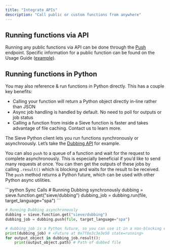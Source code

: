 ```yaml
---
title: "Integrate APIs"
description: "Call public or custom functions from anywhere"
---
```


## Running functions via API

Running any public functions via API can be done through the [Push](/reference-v2/api/create-new-job) endpoint. Specific information for a public function can be found on the Usage Guide ([example](https://www.sievedata.com/functions/sieve/autocrop/guide)).

## Running functions in Python

You may also reference & run functions in Python directly. This has a couple key benefits:

- Calling your function will return a Python object directly in-line rather than JSON
- Async job handling is handled by default. No need to poll for outputs or job status
- Calling a function from inside a Sieve function is faster and takes advantage of file caching. Contact us to learn more.

The Sieve Python client lets you run functions synchronously or asynchroously. Let’s take the [Dubbing API]("https://www.sievedata.com/functions/sieve/dubbing") for example.

You can also `push` to a queue of a function and wait for the request to complete asynchronously. This is especially beneficial if you’d like to send many requests at once. You can then get the outputs of these jobs by calling `.result()` which is blocking and waits for the result to be received. The `push` method returns a Python future, which can be used with other Python async utilities.

<CodeGroup>
```python Sync Calls
# Running Dubbing synchronously
dubbing = sieve.function.get("sieve/dubbing")
dubbing_job = dubbing.run(file, target_language="spa")
```

```python Async Calls
# Running Dubbing asynchronously
dubbing = sieve.function.get("sieve/dubbing")
dubbing_job = dubbing.push(file, target_language="spa")

# dubbing_job is a Python future, so you can use it in a non-blocking way
print(dubbing_job) # <Future at 0x7f8e3c3e3e50 state=running>
for output_object in dubbing_job.result():
    print(output_object.path) # Path of dubbed file
```

</CodeGroup>
